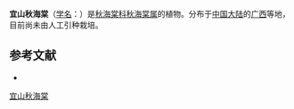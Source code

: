 {{Speciesbox
| status = 
| status_system = 
| image =
| taxon = Begonia yishanensis
| authority = [[T.C.Ku|T.C.Ku]], 1999
}}

'''宜山秋海棠'''（[[学名|学名]]：{{lang|la|''Begonia yishanensis''}}）是[[秋海棠科|秋海棠科]][[秋海棠属|秋海棠属]]的植物。分布于[[中国大陆|中国大陆]]的[[广西|广西]]等地，目前尚未由人工引种栽培。

== 参考文献 ==
<div class="references-small">
* {{cite web| url =http://www.bioinfo.cn/db05/KmzwSpecies.php?action=view&id=29434| title =宜山秋海棠| work =《中国高等植物数据库全库》| publisher =中国科学院微生物研究所| author =昆明植物研究所| accessdate =2009-02-26| deadurl =yes| archiveurl =https://web.archive.org/web/20160305110438/http://www.bioinfo.cn/db05/KmzwSpecies.php?action=view&id=29434| archivedate =2016-03-05}}
</div>
{{Taxonbar|from=Q15232751}}

[[Category:秋海棠属|宜山秋海棠]]


{{植物小作品}}